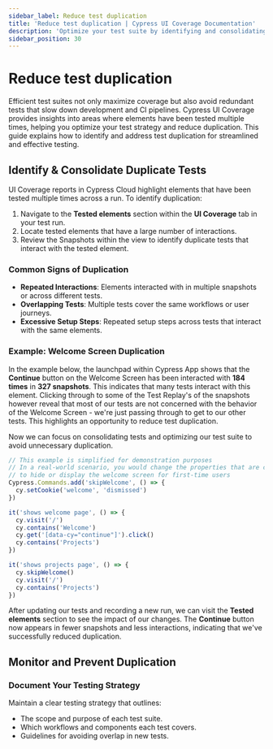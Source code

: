 ```yaml
---
sidebar_label: Reduce test duplication
title: 'Reduce test duplication | Cypress UI Coverage Documentation'
description: 'Optimize your test suite by identifying and consolidating duplicate tests with Cypress UI Coverage.'
sidebar_position: 30
---
```


<ProductHeading product="ui-coverage" />

# Reduce test duplication

Efficient test suites not only maximize coverage but also avoid redundant tests that slow down development and CI pipelines. Cypress UI Coverage provides insights into areas where elements have been tested multiple times, helping you optimize your test strategy and reduce duplication. This guide explains how to identify and address test duplication for streamlined and effective testing.

## Identify & Consolidate Duplicate Tests

UI Coverage reports in Cypress Cloud highlight elements that have been tested multiple times across a run. To identify duplication:

1. Navigate to the **Tested elements** section within the **UI Coverage** tab in your test run.
1. Locate tested elements that have a large number of interactions.
1. Review the Snapshots within the view to identify duplicate tests that interact with the tested element.

<DocsImage
  src="/img/ui-coverage/guides/cypress-ui-coverage-tested-elements-with-high-interactions.png"
  alt="Cypress Cloud screenshot showing the Welcome Screen of the Cypress App with the Continue button highlighted and the number of snapshots it appears in"
/>

### Common Signs of Duplication

- **Repeated Interactions**: Elements interacted with in multiple snapshots or across different tests.
- **Overlapping Tests**: Multiple tests cover the same workflows or user journeys.
- **Excessive Setup Steps**: Repeated setup steps across tests that interact with the same elements.

### Example: Welcome Screen Duplication

In the example below, the launchpad within Cypress App shows that the **Continue** button on the Welcome Screen has been interacted with **184 times** in **327 snapshots**. This indicates that many tests interact with this element. Clicking through to some of the Test Replay's of the snapshots however reveal that most of our tests are not concerned with the behavior of the Welcome Screen - we're just passing through to get to our other tests. This highlights an opportunity to reduce test duplication.

<DocsImage
  src="/img/ui-coverage/guides/cypress-ui-coverage-test-duplication-welcome-screen-example.png"
  alt="Cypress Cloud screenshot showing the snapshots and interactions of a button with many snapshots and interactions"
/>

Now we can focus on consolidating tests and optimizing our test suite to avoid unnecessary duplication.

```js
// This example is simplified for demonstration purposes
// In a real-world scenario, you would change the properties that are checked
// to hide or display the welcome screen for first-time users
Cypress.Commands.add('skipWelcome', () => {
  cy.setCookie('welcome', 'dismissed')
})

it('shows welcome page', () => {
  cy.visit('/')
  cy.contains('Welcome')
  cy.get('[data-cy="continue"]').click()
  cy.contains('Projects')
})

it('shows projects page', () => {
  cy.skipWelcome()
  cy.visit('/')
  cy.contains('Projects')
})
```

After updating our tests and recording a new run, we can visit the **Tested elements** section to see the impact of our changes. The **Continue** button now appears in fewer snapshots and less interactions, indicating that we've successfully reduced duplication.

<DocsImage
  src="/img/ui-coverage/guides/cypress-ui-coverage-test-duplication-example-after.png"
  alt="Cypress Cloud screenshot showing the snapshots and interactions of a tested element after reducing test duplication"
/>

## Monitor and Prevent Duplication

### Document Your Testing Strategy

Maintain a clear testing strategy that outlines:

- The scope and purpose of each test suite.
- Which workflows and components each test covers.
- Guidelines for avoiding overlap in new tests.

